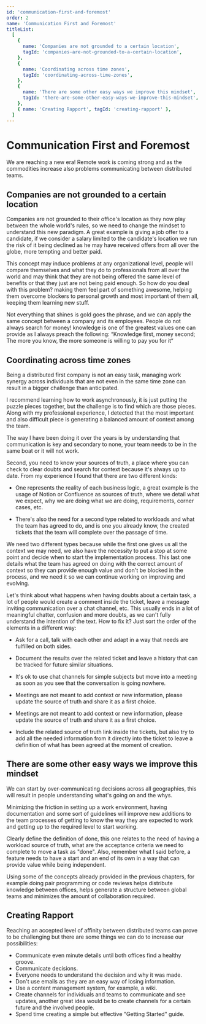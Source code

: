 ```yaml
---
id: 'communication-first-and-foremost'
order: 2
name: 'Communication First and Foremost'
titleList:
  [
    {
      name: 'Companies are not grounded to a certain location',
      tagId: 'companies-are-not-grounded-to-a-certain-location',
    },
    {
      name: 'Coordinating across time zones',
      tagId: 'coordinating-across-time-zones',
    },
    {
      name: 'There are some other easy ways we improve this mindset',
      tagId: 'there-are-some-other-easy-ways-we-improve-this-mindset',
    },
    { name: 'Creating Rapport', tagId: 'creating-rapport' },
  ]
---
```


# Communication First and Foremost

We are reaching a new era! Remote work is coming strong and as the commodities increase also problems communicating between distributed teams.

## Companies are not grounded to a certain location

Companies are not grounded to their office's location as they now play between the whole world's rules, so we need to change the mindset to understand this new paradigm. A great example is giving a job offer to a candidate, if we consider a salary limited to the candidate's location we run the risk of it being declined as he may have received offers from all over the globe, more tempting and better paid.

This concept may induce problems at any organizational level, people will compare themselves and what they do to professionals from all over the world and may think that they are not being offered the same level of benefits or that they just are not being paid enough. So how do you deal with this problem? making them feel part of something awesome, helping them overcome blockers to personal growth and most important of them all, keeping them learning new stuff.

Not everything that shines is gold goes the phrase, and we can apply the same concept between a company and its employees. People do not always search for money! knowledge is one of the greatest values one can provide as I always preach the following: “Knowledge first, money second; The more you know, the more someone is willing to pay you for it“

## Coordinating across time zones

Being a distributed first company is not an easy task, managing work synergy across individuals that are not even in the same time zone can result in a bigger challenge than anticipated.

I recommend learning how to work asynchronously, it is just putting the puzzle pieces together, but the challenge is to find which are those pieces. Along with my professional experience, I detected that the most important and also difficult piece is generating a balanced amount of context among the team.

The way I have been doing it over the years is by understanding that communication is key and secondary to none, your team needs to be in the same boat or it will not work.

Second, you need to know your sources of truth, a place where you can check to clear doubts and search for context because it's always up to date. From my experience I found that there are two different kinds:

- One represents the reality of each business logic, a great example is the usage of Notion or Confluence as sources of truth, where we detail what we expect, why we are doing what we are doing, requirements, corner cases, etc.

- There's also the need for a second type related to workloads and what the team has agreed to do, and is one you already know, the created tickets that the team will complete over the passage of time.

We need two different types because while the first one gives us all the context we may need, we also have the necessity to put a stop at some point and decide when to start the implementation process. This last one details what the team has agreed on doing with the correct amount of context so they can provide enough value and don't be blocked in the process, and we need it so we can continue working on improving and evolving.

Let's think about what happens when having doubts about a certain task, a lot of people would create a comment inside the ticket, leave a message inviting communication over a chat channel, etc. This usually ends in a lot of meaningful chatter, confusion and more doubts, as we can't fully understand the intention of the text. How to fix it? Just sort the order of the elements in a different way:

- Ask for a call, talk with each other and adapt in a way that needs are fulfilled on both sides.

- Document the results over the related ticket and leave a history that can be tracked for future similar situations.

- It's ok to use chat channels for simple subjects but move into a meeting as soon as you see that the conversation is going nowhere.

- Meetings are not meant to add context or new information, please update the source of truth and share it as a first choice.

- Meetings are not meant to add context or new information, please update the source of truth and share it as a first choice.

- Include the related source of truth link inside the tickets, but also try to add all the needed information from it directly into the ticket to leave a definition of what has been agreed at the moment of creation.

## There are some other easy ways we improve this mindset

We can start by over-communicating decisions across all geographies, this will result in people understanding what's going on and the whys.

Minimizing the friction in setting up a work environment, having documentation and some sort of guidelines will improve new additions to the team processes of getting to know the way they are expected to work and getting up to the required level to start working.

Clearly define the definition of done, this one relates to the need of having a workload source of truth, what are the acceptance criteria we need to complete to move a task as "done". Also, remember what I said before, a feature needs to have a start and an end of its own in a way that can provide value while being independent.

Using some of the concepts already provided in the previous chapters, for example doing pair programming or code reviews helps distribute knowledge between offices, helps generate a structure between global teams and minimizes the amount of collaboration required.

## Creating Rapport

Reaching an accepted level of affinity between distributed teams can prove to be challenging but there are some things we can do to increase our possibilities:

- Communicate even minute details until both offices find a healthy groove.
- Communicate decisions.
- Everyone needs to understand the decision and why it was made.
- Don't use emails as they are an easy way of losing information.
- Use a content management system, for example, a wiki.
- Create channels for individuals and teams to communicate and see updates, another great idea would be to create channels for a certain future and the involved people.
- Spend time creating a simple but effective "Getting Started" guide.
